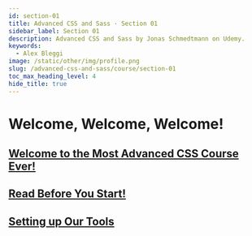 ```yaml
---
id: section-01
title: Advanced CSS and Sass · Section 01
sidebar_label: Section 01
description: Advanced CSS and Sass by Jonas Schmedtmann on Udemy.
keywords:
  - Alex Bleggi
image: /static/other/img/profile.png
slug: /advanced-css-and-sass/course/section-01
toc_max_heading_level: 4
hide_title: true
---
```



# Welcome, Welcome, Welcome!

## [Welcome to the Most Advanced CSS Course Ever!](https://www.udemy.com/course/advanced-css-and-sass/learn/lecture/8312878#overview)

## [Read Before You Start!](https://www.udemy.com/course/advanced-css-and-sass/learn/lecture/8335936#overview)

## [Setting up Our Tools](https://www.udemy.com/course/advanced-css-and-sass/learn/lecture/8274380#overview)
